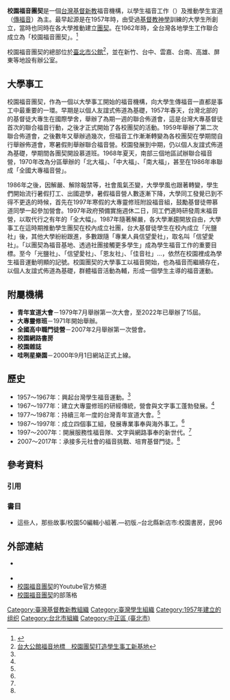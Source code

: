 '''校園福音團契'''是一個[[台灣|台灣]][[新教|基督新教]]福音機構，以學生福音工作（{{link-en|牧靈|Pastoral care|牧會}}）及推動學生宣道（[[傳福音|傳福音]]）為主。最早起源是在1957年時，由受過[[基督教神學|基督教神學]]訓練的大學生所創立，當時也同時在各大學推動建立[[團契|團契]]。在1962年時，全台灣各地學生工作聯合成立為「校園福音團契」。<ref name=":0">{{Cite web|url=http://www.cef.tw/program/page.php?id=135&gen_cache=1#|title=關於我們|accessdate=2017-11-29|author=校園福音團契編|date=|publisher=校園福音團契}}</ref>

校園福音團契的總部位於[[臺北市|臺北市]][[公館_(台北市)|公館]]<ref>[https://www.ct.org.tw/1285890 台大公館福音地標　校園團契打造學生事工新基地]</ref>，並在新竹、台中、雲嘉、台南、高雄、屏東等地設有辦公室。

== 大學事工 ==
校園福音團契，作為一個以大學事工開始的福音機構，向大學生傳福音一直都是事工中最重要的一環。早期是以個人友誼式佈道為基礎，1957年春天，台灣北部的的基督徒大專生在國際學舍，舉辦了為期一週的聯合佈道會，這是台灣大專基督徒首次的聯合福音行動，之後才正式開始了各校團契的活動。1959年舉辦了第二次聯合佈道會，之後數年又舉辦過幾次，但福音工作漸漸轉變為各校團契在學期間自行舉辦佈道會，寒暑假則舉辦聯合福音營。校園發展到中期，仍以個人友誼式佈道為基礎，學期間各團契開設慕道班。1968年夏天，南部三個地區試辦聯合福音營，1970年改為分區舉辦的「北大福」、「中大福」、「南大福」，甚至在1986年串聯成「全國大專福音營」。

1986年之後，因解嚴、解除報禁等，社會風氣丕變，大學學風也跟著轉變，學生們開始流行暑假打工、出國遊學，暑假福音營人數逐漸下降，大學同工發覺已到不得不更迭的時候，首先在1997年寒假的大專靈修班附設福音組，鼓勵基督徒帶慕道同學一起參加營會。1997年政府預備實施週休二日，同工們適時研發周末福音營，以取代行之有年的「全大幅」。1987年隨著解嚴，各大學漸趨開放自由，大學事工在這時期推動學生團契在校內成立社團，台大基督徒學生在校內成立「光鹽社」後，其他大學紛紛跟進，多數跟隨「專業人員信望愛社」，取名叫「信望愛社」。「以團契為福音基地、透過社團接觸更多學生」成為學生福音工作的重要目標。至今「光鹽社」、「信望愛社」、「恩友社」、「佳音社」...，依然在校園裡成為學生福音運動明顯的記號。校園團契的大學事工以福音開始，也為福音而繼續存在，以個人友誼式佈道為基礎，群體福音活動為輔，形成一個學生主導的福音運動。

==附屬機構==
*'''青年宣道大會'''－1979年7月舉辦第一次大會，至2022年已舉辦了15屆。
*'''大專靈修班'''－1971年開始舉辦。
*'''全國高中職門徒營'''－2007年2月舉辦第一次營會。
*'''校園網路書房'''
*'''校園雜誌'''
*'''哇咧星樂園'''－2000年9月1日網站正式上線。

== 歷史 ==
*1957～1967年：興起台灣學生福音運動。<ref name=":0" />
*1967～1977年：建立大專靈修班的研經傳統，營會與文字事工蓬勃發展。<ref name=":0" />
*1977～1987年：持續三年一度的台灣青年宣道大會。<ref name=":0" />
*1987～1997年：成立四個事工組，發展專業事奉與海外事工。<ref name=":0" />
*1997～2007年：開展服務性福音隊、文字與網路事奉的新世代。<ref name=":0" />
*2007～2017年：承接多元社會的福音挑戰、培育基督門徒。<ref name=":0" />

==參考資料==
===引用===
{{reflist}}

===書目===
* 這些人，那些故事/校園50編輯小組著.—初版.–台北縣新店市:校園書房，民96

==外部連結==
* {{official|https://www.cef.tw/}} {{zh-tw}}
*{{facebook|CEFTaiwan|校園福音團契}}
*[http://www.youtube.com/user/cefmedia 校園福音團契]的Youtube官方頻道
*[http://www.cef.tw/program/blog_main.php?bmid=1 校園福音團契]的部落格

[[Category:臺灣基督教新教組織|Category:臺灣基督教新教組織]]
[[Category:臺灣學生組織|Category:臺灣學生組織]]
[[Category:1957年建立的组织|Category:1957年建立的组织]]
[[Category:台北市組織|Category:台北市組織]]
[[Category:中正區_(臺北市)|Category:中正區 (臺北市)]]